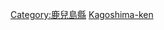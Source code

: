 {{日本行政區劃分類導航|建築物}}
{{Commonscat|Buildings in Kagoshima prefecture}}

[[Category:鹿兒島縣|Category:鹿兒島縣]]
[[Category:日本各都道府縣建築物|Kagoshima-ken]]